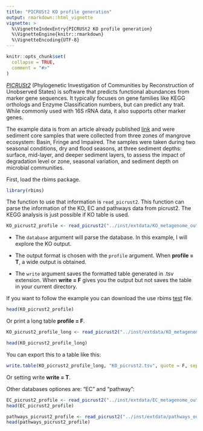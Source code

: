 ```yaml
---
title: "PICRUSt2 KO profile generation"
output: rmarkdown::html_vignette
vignette: >
  %\VignetteIndexEntry{PICRUSt2 KO profile generation}
  %\VignetteEngine{knitr::rmarkdown}
  %\VignetteEncoding{UTF-8}
---
```



```r
knitr::opts_chunk$set(
  collapse = TRUE,
  comment = "#>"
)
```

[*PICRUSt2*](https://github.com/picrust/picrust2/wiki) (Phylogenetic Investigation of Communities by Reconstruction of Unobserved States) is software that predicts functional abundances from marker gene sequences. It typically focuses on gene families like KEGG orthologs and Enzyme Classification numbers, but can predict any trait. While commonly used with 16S rRNA data, it also supports other marker genes.

The example data is from an article already published [link](https://www.biorxiv.org/content/10.1101/2024.07.24.604998v1.abstract) and were sediment core samples that were collected from three zones of mangrove ecosystem: Basin, Fringe and Impaired. The samples were taken during two seasonal conditions, dry and flood seasons, at three sediment depths: surface, mid-layer, and deeper sediment layers, to assess the impact of degradation level or zone, seasonal variation, and sediment depth on microbial communities.

First, load the rbims package.

```r
library(rbims)
```

The function to use that information is `read_picrust2`. This function can parse the information of the KO, EC and pathways data from picrust2. The KEGG analysis is just possible if KO table is used.

```r
KO_picrust2_profile <- read_picrust2("../inst/extdata/KO_metagenome_out/KO_pred_metagenome_unstrat.tsv", database = "KO", profile = T)
```



-   The `database` argument will parse the database. In this example, I will explore the KO output.

-   The output format is chosen with the `profile` argument. When **profile = T**, a wide output is obtained.

-   The `write` argument saves the formatted table generated in .tsv extension. When **write = F** gives you the output but not saves the table in your current directory. 

If you want to follow the example you can download the use rbims [test](https://github.com/mirnavazquez/RbiMs/blob/main/inst/extdata/KO_metagenome_out/KO_pred_metagenome_unstrat.tsv) file.


```r
head(KO_picrust2_profile)
```

Or print a long table **profile = F**.

```r
KO_picrust2_profile_long <- read_picrust2("../inst/extdata/KO_metagenome_out/KO_pred_metagenome_unstrat.tsv", database = "KO", profile = F)
```

```r
head(KO_picrust2_profile_long)
```

You can export this to a table like this:

```r
write.table(KO_picrust2_profile_long, "KO_picrust2.tsv", quote = F, sep = "\t", row.names = F, col.names = T)
```

Or setting write  **write = T**. 

Other databases optiones are: "EC" and "pathway":

```r
EC_picrust2_profile <- read_picrust2("../inst/extdata/EC_metagenome_out/EC_pred_metagenome_unstrat.tsv", database = "EC", profile = T)
head(EC_picrust2_profile)
```

```r
pathways_picrust2_profile <- read_picrust2("../inst/extdata/pathways_out/path_abun_unstrat.tsv", database = "pathway", profile = T)
head(pathways_picrust2_profile)
```
